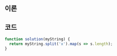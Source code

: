 
## 이론

<Split />

## 코드

```js
function solution(myString) {
  return myString.split('x').map(s => s.length);
}
```
